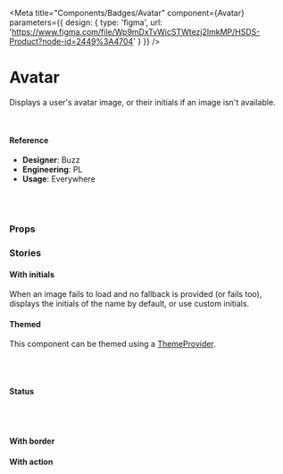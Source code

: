 
<Meta
  title="Components/Badges/Avatar"
  component={Avatar}
  parameters={{
      design: {
        type: 'figma',
        url: 'https://www.figma.com/file/Wp9mDxTvWicSTWtezj2ImkMP/HSDS-Product?node-id=2449%3A4704'
      }
    }}
/>

# Avatar

Displays a user's avatar image, or their initials if an image isn't available.

<Preview>
  <Story name="default">
    <Avatar
      name={AvatarSpec.generate().name}
      image={AvatarSpec.generate().image}
    />
    <br />
    <Avatar
      name={AvatarSpec.generate().name}
      image={AvatarSpec.generate().image}
    />
  </Story>
</Preview>

#### Reference

- **Designer**: Buzz
- **Engineering**: PL
- **Usage**: Everywhere

<br />
<br />

### Props

<Props of={Avatar} />

### Stories

#### With initials

When an image fails to load and no fallback is provided (or fails too), displays the initials of the name by default, or use custom initials.

<Preview>
  <Story name="With initials">
    <Avatar name={AvatarSpec.generate().name} image="https://notfound" />
  </Story>
</Preview>

#### Themed

This component can be themed using a [ThemeProvider](../styled).

<Preview>
  <Story name="Themed">
    <ThemeProvider theme={{ brandColor: { brandColor: 'red' } }}>
      <Avatar name={AvatarSpec.generate().name} image="https://notfound" />
    </ThemeProvider>
    <br />
    <ThemeProvider theme={{ brandColor: { brandColor: 'green' } }}>
      <Avatar name={AvatarSpec.generate().name} image="https://notfound" />
    </ThemeProvider>
    <br />
    <ThemeProvider theme={{ brandColor: { brandColor: 'blue' } }}>
      <Avatar name={AvatarSpec.generate().name} image="https://notfound" />
    </ThemeProvider>
  </Story>
</Preview>

#### Status

<Preview>
  <Story name="Status">
    <div style={{ background: 'dodgerblue', padding: 20 }}>
      <Flexy just="left">
        <Avatar
          borderColor="dodgerblue"
          name={AvatarSpec.generate().name}
          image={AvatarSpec.generate().image}
          status="online"
          shape="square"
          showStatusBorderColor
          size="lg"
        />
        <Avatar
          borderColor="dodgerblue"
          image={AvatarSpec.generate().image}
          name={AvatarSpec.generate().name}
          outerBorderColor="white"
          showStatusBorderColor
          size="lg"
          status="offline"
        />
        <Avatar
          borderColor="dodgerblue"
          name={AvatarSpec.generate().name}
          image={AvatarSpec.generate().image}
          shape="rounded"
          showStatusBorderColor
          status="busy"
          size="lg"
        />
      </Flexy>
      <br />
      <Flexy just="left">
        <Avatar
          borderColor="dodgerblue"
          name={AvatarSpec.generate().name}
          image={AvatarSpec.generate().image}
          showStatusBorderColor
          status="online"
          shape="square"
        />
        <Avatar
          borderColor="dodgerblue"
          name={AvatarSpec.generate().name}
          image={AvatarSpec.generate().image}
          showStatusBorderColor
          status="offline"
        />
        <Avatar
          borderColor="dodgerblue"
          name={AvatarSpec.generate().name}
          image={AvatarSpec.generate().image}
          shape="rounded"
          showStatusBorderColor
          status="busy"
        />
      </Flexy>
      <br />
      <Flexy just="left">
        <Avatar
          borderColor="dodgerblue"
          name={AvatarSpec.generate().name}
          image={AvatarSpec.generate().image}
          showStatusBorderColor
          status="online"
          shape="square"
          size="sm"
        />
        <Avatar
          borderColor="dodgerblue"
          name={AvatarSpec.generate().name}
          image={AvatarSpec.generate().image}
          showStatusBorderColor
          status="offline"
          size="sm"
        />
        <Avatar
          borderColor="dodgerblue"
          name={AvatarSpec.generate().name}
          image={AvatarSpec.generate().image}
          shape="rounded"
          showStatusBorderColor
          status="busy"
          size="sm"
        />
      </Flexy>
    </div>
  </Story>
</Preview>

#### With border

<Preview>
  <Story name="With border">
    <div style={{ background: 'orangered', padding: 20 }}>
      <Avatar
        borderColor="orangered"
        outerBorderColor="white"
        name={AvatarSpec.generate().name}
        showStatusBorderColor
        size="lg"
        status="online"
      />
    </div>
  </Story>
</Preview>

#### With action

<Preview>
  <Story name="With action">
    <Avatar
      name={AvatarSpec.generate().name}
      image={AvatarSpec.generate().image}
      active={boolean('Is Active', false)}
      actionable={boolean('Actionable', true)}
      animateActionBorder={boolean('Animate', false)}
      actionIcon={select('Icon', ['trash', 'plus-large', 'hyphen'], 'trash')}
      actionIconSize={select(
        'Icon Size',
        ['12', '16', '18', '24', '32', '48', '52'],
        '24'
      )}
      size={select(
        'Avatar Size',
        ['lg', 'md', 'smmd', 'sm', 'xs', 'xxs'],
        'lg'
      )}
      shape={select('Shape', ['circle', 'square', 'rounded'], 'circle')}
      onActionClick={action('handle click action')}
      fallbackImage="https://d33v4339jhl8k0.cloudfront.net/customer-avatar/01.png"
    />
  </Story>
</Preview>